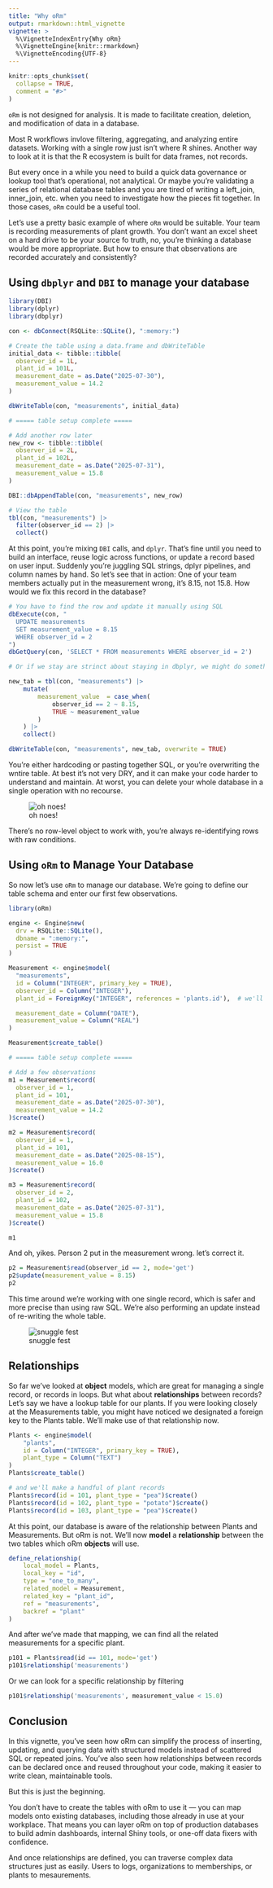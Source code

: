 ```yaml
---
title: "Why oRm"
output: rmarkdown::html_vignette
vignette: >
  %\VignetteIndexEntry{Why oRm}
  %\VignetteEngine{knitr::rmarkdown}
  %\VignetteEncoding{UTF-8}
---
```


```r
knitr::opts_chunk$set(
  collapse = TRUE,
  comment = "#>"
)
```

`oRm` is not designed for analysis. It is made to facilitate creation, deletion, and modification of data in a database.

Most R workflows invlove filtering, aggregating, and analyzing entire datasets. Working with a single row just isn’t where R shines. Another way to look at it is that the R ecosystem is built for data frames, not records.

But every once in a while you need to build a quick data governance or lookup tool that's operational, not analytical. Or maybe you're validating a series of relational database tables and you are tired of writing a left_join, inner_join, etc. when you need to investigate how the pieces fit together. In those cases, `oRm` could be a useful tool.

Let's use a pretty basic example of where `oRm` would be suitable. Your team is recording measurements of plant growth. You don't want an excel sheet on a hard drive to be your source fo truth, no, you're thinking a database would be more appropriate. But how to ensure that observations are recorded accurately and consistently?

## Using `dbplyr` and `DBI` to manage your database

```r
library(DBI)
library(dplyr)
library(dbplyr)

con <- dbConnect(RSQLite::SQLite(), ":memory:")

# Create the table using a data.frame and dbWriteTable
initial_data <- tibble::tibble(
  observer_id = 1L,
  plant_id = 101L,
  measurement_date = as.Date("2025-07-30"),
  measurement_value = 14.2
)

dbWriteTable(con, "measurements", initial_data)

# ===== table setup complete =====

# Add another row later
new_row <- tibble::tibble(
  observer_id = 2L,
  plant_id = 102L,
  measurement_date = as.Date("2025-07-31"),
  measurement_value = 15.8
)

DBI::dbAppendTable(con, "measurements", new_row)

# View the table
tbl(con, "measurements") |>
  filter(observer_id == 2) |>
  collect()

```

At this point, you're mixing `DBI` calls, and `dplyr`. That’s fine until you need to build an interface, reuse logic across functions, or update a record based on user input. Suddenly you're juggling SQL strings, dplyr pipelines, and column names by hand. 
So let's see that in action: One of your team members actually put in the measurement wrong, it's 8.15, not 15.8. How would we fix this record in the database?

```r
# You have to find the row and update it manually using SQL
dbExecute(con, "
  UPDATE measurements
  SET measurement_value = 8.15
  WHERE observer_id = 2
")
dbGetQuery(con, 'SELECT * FROM measurements WHERE observer_id = 2')

# Or if we stay are strinct about staying in dbplyr, we might do something like this:

new_tab = tbl(con, "measurements") |>
    mutate(
        measurement_value  = case_when(
            observer_id == 2 ~ 8.15,
            TRUE ~ measurement_value
        )
    ) |>
    collect()

dbWriteTable(con, "measurements", new_tab, overwrite = TRUE)
```

You're either hardcoding or pasting together SQL, or you're overwriting the wntire table. At best it's not very DRY, and it can make your code harder to understand and maintain. At worst, you can delete your whole database in a single operation with no recourse.

![oh noes!](https://media0.giphy.com/media/v1.Y2lkPWVjZjA1ZTQ3emZwaXh2cXhkbm85MjR2ZnI2OTkzMDhtYXMwem9ncGdiaTk3emp3dSZlcD12MV9naWZzX3JlbGF0ZWQmY3Q9Zw/dJEMs13SrsiuA/200.webp)

There’s no row-level object to work with, you’re always re-identifying rows with raw conditions.

## Using `oRm` to Manage Your Database

So now let's use `oRm` to manage our database. We're going to define our table schema and enter our first few observations. 

```r
library(oRm)

engine <- Engine$new(
  drv = RSQLite::SQLite(),
  dbname = ":memory:",
  persist = TRUE
)

Measurement <- engine$model(
  "measurements",
  id = Column("INTEGER", primary_key = TRUE),
  observer_id = Column("INTEGER"),
  plant_id = ForeignKey("INTEGER", references = 'plants.id'),  # we'll define this table shortly

  measurement_date = Column("DATE"),
  measurement_value = Column("REAL")
)

Measurement$create_table()

# ===== table setup complete =====

# Add a few observations
m1 = Measurement$record(
  observer_id = 1,
  plant_id = 101,
  measurement_date = as.Date("2025-07-30"),
  measurement_value = 14.2
)$create()

m2 = Measurement$record(
  observer_id = 1,
  plant_id = 101,
  measurement_date = as.Date("2025-08-15"),
  measurement_value = 16.0
)$create()

m3 = Measurement$record(
  observer_id = 2,
  plant_id = 102,
  measurement_date = as.Date("2025-07-31"),
  measurement_value = 15.8
)$create()

m1
```

And oh, yikes. Person 2 put in the measurement wrong. let's correct it.

```r
p2 = Measurement$read(observer_id == 2, mode='get')
p2$update(measurement_value = 8.15)
p2
```

This time around we're working with one single record, which is safer and more precise than using raw SQL. We're also performing an update instead of re-writing the whole table.

![snuggle fest](https://media0.giphy.com/media/v1.Y2lkPTc5MGI3NjExNnVlYm13dmJybDdvZGJnczdtajJ1aHNiZTJ1dDF4enB6Y3E3dmY5ZSZlcD12MV9pbnRlcm5hbF9naWZfYnlfaWQmY3Q9Zw/TyPKuTkBXmBPO/giphy.gif)

## Relationships

So far we've looked at **object** models, which are great for managing a single record, or records in loops. But what about **relationships** between records? Let's say we have a lookup table for our plants. If you were looking closely at the Measurements table, you might have noticed we designated a foreign key to the Plants table. We'll make use of that relationship now.

```r
Plants <- engine$model(
    "plants",
    id = Column("INTEGER", primary_key = TRUE),
    plant_type = Column("TEXT")
)
Plants$create_table()

# and we'll make a handful of plant records
Plants$record(id = 101, plant_type = "pea")$create()
Plants$record(id = 102, plant_type = "potato")$create()
Plants$record(id = 103, plant_type = "pea")$create()
```

At this point, our database is aware of the relationship between Plants and Measurements. But oRm is not. We'll now **model** a **relationship** between the two tables which oRm **objects** will use.

```r
define_relationship(
    local_model = Plants,
    local_key = "id",
    type = "one_to_many",
    related_model = Measurement,
    related_key = "plant_id",
    ref = "measurements",
    backref = "plant"
)
```

And after we've made that mapping, we can find all the related measurements for a specific plant.

```r
p101 = Plants$read(id == 101, mode='get')
p101$relationship('measurements')
```

Or we can look for a specific relationship by filtering
```r
p101$relationship('measurements', measurement_value < 15.0)
```

## Conclusion

In this vignette, you’ve seen how oRm can simplify the process of inserting, updating, and querying data with structured models instead of scattered SQL or repeated joins. You’ve also seen how relationships between records can be declared once and reused throughout your code, making it easier to write clean, maintainable tools.

But this is just the beginning.

You don’t have to create the tables with oRm to use it — you can map models onto existing databases, including those already in use at your workplace. That means you can layer oRm on top of production databases to build admin dashboards, internal Shiny tools, or one-off data fixers with confidence.

And once relationships are defined, you can traverse complex data structures just as easily. Users to logs, organizations to memberships, or plants to mesaurements.